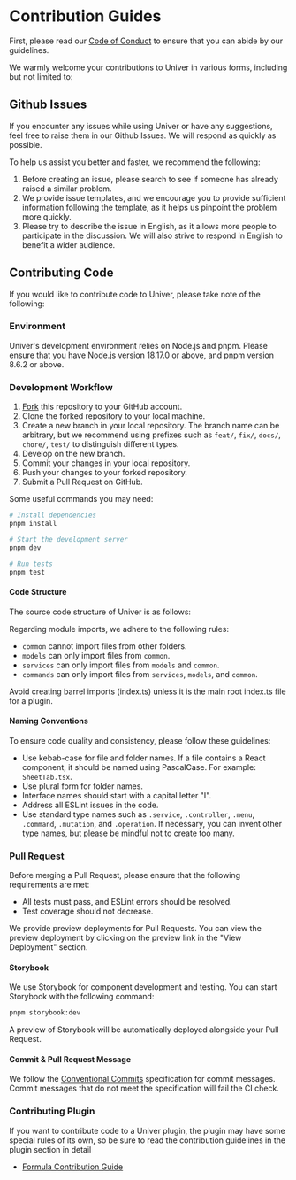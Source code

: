 
# Contribution Guides

First, please read our [Code of Conduct](https://github.com/dream-num/univer/blob/dev/CODE_OF_CONDUCT.md) to ensure that you can abide by our guidelines.

We warmly welcome your contributions to Univer in various forms, including but not limited to:

## Github Issues

If you encounter any issues while using Univer or have any suggestions, feel free to raise them in our Github Issues. We will respond as quickly as possible.

To help us assist you better and faster, we recommend the following:

1. Before creating an issue, please search to see if someone has already raised a similar problem.
2. We provide issue templates, and we encourage you to provide sufficient information following the template, as it helps us pinpoint the problem more quickly.
3. Please try to describe the issue in English, as it allows more people to participate in the discussion. We will also strive to respond in English to benefit a wider audience.

## Contributing Code

If you would like to contribute code to Univer, please take note of the following:

### Environment

Univer's development environment relies on Node.js and pnpm. Please ensure that you have Node.js version 18.17.0 or above, and pnpm version 8.6.2 or above.

### Development Workflow

1. [Fork](https://github.com/dream-num/univer/fork) this repository to your GitHub account.
2. Clone the forked repository to your local machine.
3. Create a new branch in your local repository. The branch name can be arbitrary, but we recommend using prefixes such as `feat/`, `fix/`, `docs/`, `chore/`, `test/` to distinguish different types.
4. Develop on the new branch.
5. Commit your changes in your local repository.
6. Push your changes to your forked repository.
7. Submit a Pull Request on GitHub.

Some useful commands you may need:

```bash
# Install dependencies
pnpm install

# Start the development server
pnpm dev

# Run tests
pnpm test
```

#### Code Structure

The source code structure of Univer is as follows:

<FileTree>
  <FileTree.Folder name="univer-plugin" defaultOpen>
    <FileTree.Folder name="common" />
    <FileTree.Folder name="models" />
    <FileTree.Folder name="services" />
    <FileTree.Folder name="commands" defaultOpen>
      <FileTree.Folder name="commands" />
      <FileTree.Folder name="mutations" />
      <FileTree.Folder name="operations" />
    </FileTree.Folder>
    <FileTree.Folder name="controllers" />
    <FileTree.Folder name="views" defaultOpen>
      <FileTree.Folder name="components" />
      <FileTree.Folder name="parts" />
    </FileTree.Folder>
    <FileTree.File name="plugin.ts" />
    <FileTree.File name="index.ts" />
  </FileTree.Folder>
</FileTree>

Regarding module imports, we adhere to the following rules:

- `common` cannot import files from other folders.
- `models` can only import files from `common`.
- `services` can only import files from `models` and `common`.
- `commands` can only import files from `services`, `models`, and `common`.

Avoid creating barrel imports (index.ts) unless it is the main root index.ts file for a plugin.

#### Naming Conventions

To ensure code quality and consistency, please follow these guidelines:

- Use kebab-case for file and folder names. If a file contains a React component, it should be named using PascalCase. For example: `SheetTab.tsx`.
- Use plural form for folder names.
- Interface names should start with a capital letter "I".
- Address all ESLint issues in the code.
- Use standard type names such as `.service`, `.controller`, `.menu`, `.command`, `.mutation`, and `.operation`. If necessary, you can invent other type names, but please be mindful not to create too many.

### Pull Request

Before merging a Pull Request, please ensure that the following requirements are met:

- All tests must pass, and ESLint errors should be resolved.
- Test coverage should not decrease.

We provide preview deployments for Pull Requests. You can view the preview deployment by clicking on the preview link in the "View Deployment" section.

#### Storybook

We use Storybook for component development and testing. You can start Storybook with the following command:

```bash
pnpm storybook:dev
```

A preview of Storybook will be automatically deployed alongside your Pull Request.

#### Commit & Pull Request Message

We follow the [Conventional Commits](https://www.conventionalcommits.org/en/v1.0.0/) specification for commit messages. Commit messages that do not meet the specification will fail the CI check.

### Contributing Plugin

If you want to contribute code to a Univer plugin, the plugin may have some special rules of its own, so be sure to read the contribution guidelines in the plugin section in detail

- [Formula Contribution Guide](/guides/sheets/advanced/custom-formula/#how-to-add-formulas-in-formula-engine)
